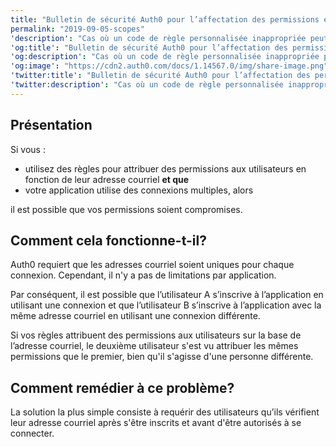 ---
title: "Bulletin de sécurité Auth0 pour l’affectation des permissions en fonction de l’adresse courriel"
permalink: "2019-09-05-scopes"
'description': "Cas où un code de règle personnalisée inappropriée peut créer des vulnérabilités dans le flux d'authentification."
'og:title': "Bulletin de sécurité Auth0 pour l’affectation des permissions en fonction de l’adresse courriel"
'og:description': "Cas où un code de règle personnalisée inappropriée peut créer des vulnérabilités dans le flux d'authentification."
'og:image': "https://cdn2.auth0.com/docs/1.14567.0/img/share-image.png"
'twitter:title': "Bulletin de sécurité Auth0 pour l’affectation des permissions en fonction de l’adresse courriel"
'twitter:description': "Cas où un code de règle personnalisée inappropriée peut créer des vulnérabilités dans le flux d'authentification."
---

## Présentation

Si vous :

* utilisez des règles pour attribuer des permissions aux utilisateurs en fonction de leur adresse courriel **et que**
* votre application utilise des connexions multiples, alors

il est possible que vos permissions soient compromises.

## Comment cela fonctionne-t-il?

Auth0 requiert que les adresses courriel soient uniques pour chaque connexion. Cependant, il n'y a pas de limitations par application.

Par conséquent, il est possible que l’utilisateur A s’inscrive à l’application en utilisant une connexion et que l’utilisateur B s’inscrive à l’application avec la même adresse courriel en utilisant une connexion différente.

Si vos règles attribuent des permissions aux utilisateurs sur la base de l’adresse courriel, le deuxième utilisateur s'est vu attribuer les mêmes permissions que le premier, bien qu'il s'agisse d'une personne différente.

## Comment remédier à ce problème?

La solution la plus simple consiste à requérir des utilisateurs qu’ils vérifient leur adresse courriel après s'être inscrits et avant d'être autorisés à se connecter.